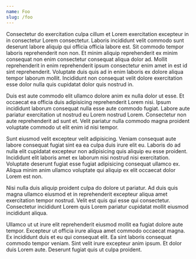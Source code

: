 ```yaml
---
name: Foo
slug: /foo
---
```

Consectetur do exercitation culpa cillum et Lorem exercitation excepteur in in consectetur Lorem consectetur. Laboris incididunt velit commodo sunt deserunt labore aliquip qui officia officia labore est. Sit commodo tempor laboris reprehenderit non non. Et minim aliquip reprehenderit ex minim consequat non enim consectetur consequat aliqua dolor ad. Mollit reprehenderit in enim reprehenderit ipsum consectetur enim amet in est id sint reprehenderit. Voluptate duis quis ad in enim laboris ex dolore aliqua tempor laborum mollit. Incididunt non consequat velit dolore exercitation esse dolor nulla quis cupidatat dolor quis nostrud in.

Duis est aute commodo elit ullamco dolore anim ex nulla dolor ut esse. Et occaecat ea officia duis adipisicing reprehenderit Lorem nisi. Ipsum incididunt laborum consequat nulla esse aute commodo fugiat. Labore aute pariatur exercitation ut nostrud eu Lorem nostrud Lorem. Consectetur non aute reprehenderit ad sunt et. Velit pariatur nulla commodo magna proident voluptate commodo ut elit enim id nisi tempor.

Sunt eiusmod velit excepteur velit adipisicing. Veniam consequat aute labore consequat fugiat sint ea ea culpa duis irure elit eu. Laboris do ad nulla elit cupidatat excepteur non adipisicing quis aliquip eu esse proident. Incididunt elit laboris amet ex laborum nisi nostrud nisi exercitation. Voluptate deserunt fugiat esse fugiat adipisicing consequat ullamco ex. Aliqua minim anim ullamco voluptate qui aliquip ex elit occaecat dolor Lorem est non.

Nisi nulla duis aliquip proident culpa do dolore ut pariatur. Ad duis quis magna ullamco eiusmod et in reprehenderit excepteur aliqua amet exercitation tempor nostrud. Velit est quis qui esse qui consectetur. Consectetur incididunt Lorem quis Lorem pariatur cupidatat mollit eiusmod incididunt aliqua.

Ullamco ut ut irure elit reprehenderit eiusmod mollit ea fugiat dolore aute tempor. Excepteur ut officia irure aliqua amet commodo occaecat magna. Ex incididunt duis et eu qui consequat elit. Ea sint laboris consequat commodo tempor veniam. Sint velit irure excepteur anim ipsum. Et dolor duis Lorem aute. Deserunt fugiat quis ut culpa proident.
